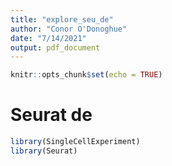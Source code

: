 ```yaml
---
title: "explore_seu_de"
author: "Conor O'Donoghue"
date: "7/14/2021"
output: pdf_document
---
```


```r
knitr::opts_chunk$set(echo = TRUE)
```

# Seurat de
```r
library(SingleCellExperiment)
library(Seurat)
```

